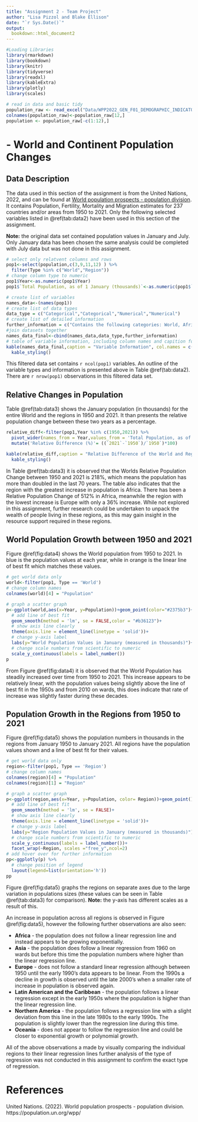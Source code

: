 ```yaml
---
title: "Assignment 2 - Team Project"
author: "Lisa Pizzol and Blake Ellison"
date: "`r Sys.Date()`"
output:
  bookdown::html_document2
---
```



```r
#Loading Libraries
library(rmarkdown)
library(bookdown)
library(knitr)
library(tidyverse)
library(readxl)
library(kableExtra)
library(plotly)
library(scales)

# read in data and basic tidy
population_raw <- read_excel("Data/WPP2022_GEN_F01_DEMOGRAPHIC_INDICATORS_COMPACT_REV1 (1).xlsx")
colnames(population_raw)<-population_raw[12,]
population <- population_raw[-c(1:12),] 

```


# - World and Continent Population Changes
## Data Description
The data used in this section of the assignment is from the United Nations, 2022, and can be found at [World population prospects - population division](https://population.un.org/wpp/). It contains Population, Fertility, Mortality and Migration estimates for 237 countries and/or areas from 1950 to 2021. Only the following selected variables listed in \@ref(tab:data2) have been used in this section of the assignment. 

**Note:** the original data set contained population values in January and July. Only January data has been chosen the same analysis could be completed with July data but was not done in this assignment. 

```r
# select only relatvent columns and rows
pop1<-select(population,c(3,9,11,12) ) %>%
  filter(Type %in% c("World","Region"))
# change column type to numeric 
pop1$Year<-as.numeric(pop1$Year)
pop1$`Total Population, as of 1 January (thousands)`<-as.numeric(pop1$`Total Population, as of 1 January (thousands)`)

```


```r
# create list of variables
names_data<-(names(pop1))
# create list of data types
data_type = c("Categorical","Categorical","Numerical","Numerical")
# create list of detailed information
further_information = c("Contains the following categories: World, Africa, Asia, Europe, Latin America and the Caribbean, Northern America, and Oceania.", "Contains the following information: World and Region","Contains years from 1950 to 2021", "Contains the population number in Thousands as of Janurary")
#join datasets together
names_data_final<-cbind(names_data,data_type,further_information)
# table of variable information, including column names and capition for table
kable(names_data_final,caption = "Variable Information", col.names = c('Names','Data Type','Further Information')) %>%
  kable_styling()
```

This filtered data set contains `r ncol(pop1)` variables. An outline of the variable types and information is presented above in Table \@ref(tab:data2). There are `r nrow(pop1)` observations in this filtered data set. 

## Relative Changes in Population
Table \@ref(tab:data3) shows the January population (in thousands) for the entire World and the regions in 1950 and 2021. It than presents the relative population change between these two years as a percentage.

```r
relative_diff<-filter(pop1,Year %in% c(1950,2021)) %>%
  pivot_wider(names_from = Year,values_from = 'Total Population, as of 1 January (thousands)') %>%
  mutate('Relative Difference (%)'= ((`2021`-`1950`)/`1950`)*100)

kable(relative_diff,caption = "Relative Difference of the World and Region poulations from 1950 to 2021", digits = 0) %>%
  kable_styling()
```

In Table \@ref(tab:data3) it is observed that the Worlds Relative Population Change between 1950 and 2021 is 218%, which means the population has more than doubled in the last 70 years. The table also indicates that the region with the greatest increase in population is Africa. There has been a Relative Population Change of 512% in Africa, meanwhile the region with the lowest increase is Europe with only a 36% increase. While not explored in this assignment, further research could be undertaken to unpack the wealth of people living in these regions, as this may gain insight in the resource support required in these regions. 

## World Population Growth between 1950 and 2021
Figure \@ref(fig:data4) shows the World population from 1950 to 2021. In blue is the population values at each year, while in orange is the linear line of best fit which matches these values.

```r
# get world data only
world<-filter(pop1, Type == 'World') 
# change column names 
colnames(world)[4] = "Population"

# graph a scatter graph
p<-ggplot(world,aes(x=Year, y=Population))+geom_point(color="#2375b3")+
  # add line of best fit
  geom_smooth(method = 'lm', se = FALSE,color = "#b36123")+
  # show axis line clearly
  theme(axis.line = element_line(linetype = 'solid'))+
  # change y-axis label
  labs(y="World Population Values in January (measured in thousands)")+
  # change scale numbers from scientific to numeric
  scale_y_continuous(labels = label_number())
p
```
From Figure \@ref(fig:data4) it is observed that the World Population has steadily increased over time from 1950 to 2021. This increase appears to be relatively linear, with the population values being slightly above the line of best fit in the 1950s and from 2010 on wards, this does indicate that rate of increase was slightly faster during these decades. 

## Population Growth in the Regions from 1950 to 2021
Figure \@ref(fig:data5) shows the population numbers in thousands in the regions from January 1950 to January 2021. All regions have the population values shown and a line of best fit for their values.

```r
# get world data only
region<-filter(pop1, Type == 'Region') 
# change column names 
colnames(region)[4] = "Population"
colnames(region)[1] = "Region"

# graph a scatter graph
p<-ggplot(region,aes(x=Year, y=Population, color= Region))+geom_point()+
  # add line of best fit
  geom_smooth(method = 'lm', se = FALSE)+
  # show axis line clearly
  theme(axis.line = element_line(linetype = 'solid'))+
  # change y-axis label
  labs(y="Region Population Values in January (measured in thousands)")+
  # change scale numbers from scientific to numeric
  scale_y_continuous(labels = label_number())+
  facet_wrap(~Region, scales ="free_y",ncol=2)
# add hover over for further information
pp<-ggplotly(p) %>%
  # change position of legend
  layout(legend=list(orientation='h'))
pp
```

Figure \@ref(fig:data5) graphs the regions on separate axes due to the large variation in populations sizes (these values can be seen in Table \@ref(tab:data3) for comparison). **Note:** the y-axis has different scales as a result of this. 

An increase in population across all regions is observed in Figure \@ref(fig:data5), however the following further observations are also seen:

- **Africa** - the population does not follow a linear regression line and instead appears to be growing exponentially.
- **Asia** - the population does follow a linear regression from 1960 on wards but before this time the population numbers where higher than the linear regression line.
- **Europe** - does not follow a standard linear regression although between 1950 until the early 1990's data appears to be linear. From the 1990s a decline in growth is observed until the late 2000's when a smaller rate of increase in population is observed again.
- **Latin American and the Caribbean** - the population follows a linear regression except in the early 1950s where the population is higher than the linear regression line.
- **Northern America** - the population follows a regression line with a slight deviation from this line in the late 1980s to the early 1990s. The population is slightly lower than the regression line during this time.
- **Oceania** - does not appear to follow the regression line and could be closer to exponential growth or polynomial growth.

All of the above observations a made by visually comparing the individual regions to their linear regression lines further analysis of the type of regression was not conducted in this assignment to confirm the exact type of regression. 

# References
United Nations. (2022). World population prospects - population division. https://population.un.org/wpp/ 